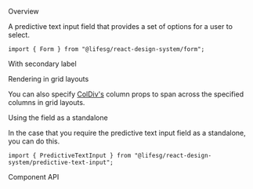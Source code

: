 
<Meta of={FormPredictiveTextInputStories} />

<Title>Form.PredictiveTextInput</Title>

<Secondary>Overview</Secondary>

A predictive text input field that provides a set of options for a user to select.

```tsx
import { Form } from "@lifesg/react-design-system/form";
```

<Canvas of={FormPredictiveTextInputStories.Default} />

<Heading3>With secondary label</Heading3>

<Canvas of={FormPredictiveTextInputStories.WithSecondaryLabel} />

<Heading3>Rendering in grid layouts</Heading3>

You can also specify [ColDiv's](/docs/getting-started-layout-column-divs--docs)
column props to span across the specified columns in grid layouts.

<Canvas of={FormPredictiveTextInputStories.RenderingInGridLayout} />

<Heading3>Using the field as a standalone</Heading3>

In the case that you require the predictive text input field as a standalone, you can do this.

```tsx
import { PredictiveTextInput } from "@lifesg/react-design-system/predictive-text-input";
```

<Canvas of={FormPredictiveTextInputStories.StandaloneUsage} />

<Secondary>Component API</Secondary>

<PropsTable />
